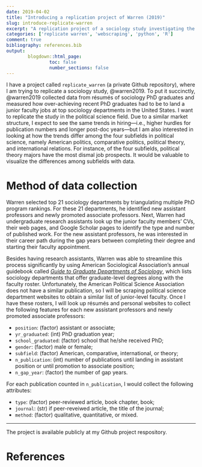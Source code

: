 ```yaml
---
date: 2019-04-02
title: "Introducing a replication project of Warren (2019)"
slug: introduce-replicate-warren
excerpt: "A replication project of a sociology study investigating the career path of recent PhD graduates until they land their junior faculty positions at top U.S. sociology departments."
categories: ['replicate warren', 'webscraping', 'python', 'R']
comment: true
bibliography: references.bib
output: 
        blogdown::html_page:
                toc: false
                number_sections: false
---
```


I have a project called `replicate_warren` (a private Github repository), where I am trying to replicate a sociology study, @warren2019. To put it succinctly, @warren2019 collected data from résumés of sociology PhD graduates and measured how over-achieving recent PhD graduates had to be to land a junior faculty jobs at top sociology departments in the United States. I want to replicate the study in the political science field. Due to a similar market structure, I expect to see the same trends in hiring---i.e., higher hurdles for publication numbers and longer post-doc years---but I am also interested in looking at how the trends differ among the four subfields in political science, namely American politics, comparative politics, political theory, and international relations. For instance, of the four subfields, political theory majors have the most dismal job prospects. It would be valuable to visualize the differences among subfields with data. 

# Method of data collection

Warren selected top 21 sociology departments by triangulating multiple PhD program rankings. For these 21 departments, he identified new assistant professors and newly promoted associate professors. Next, Warren had undergraduate research assistants look up the junior faculty members' CVs, their web pages, and Google Scholar pages to identify the type and number of published work. For the new assistant professors, he was interested in their career path during the gap years between completing their degree and starting their faculty appointment. 

Besides having research assistants, Warren was able to streamline this process significantly by using American Sociological Association's annual guidebook called [*Guide to Graduate Departments of Sociology*](http://www.asanet.org/news-events/asa-news/2018-guide-graduate-departments-sociology-now-available), which lists sociology departments that offer graduate-level degrees along with the faculty roster. Unfortunately, the American Political Science Association does not have a similar publication, so I will be scraping political science department websites to obtain a similar list of junior-level faculty. Once I have these rosters, I will look up résumés and personal websites to collect the following features for each new assistant professors and newly promoted associate professors: 

- `position`: (factor) assistant or associate;
- `yr_graduated`: (int) PhD graduation year;
- `school_graduated`: (factor) school that he/she received PhD;
- `gender`: (factor) male or female;
- `subfield`: (factor) American, comparative, international, or theory;
- `n_publication`: (int) number of publications until landing in assistant position or until promotion to associate position;
- `n_gap_year`: (factor) the number of gap years.

For each publication counted in `n_publication`, I would collect the following attributes:

- `type`: (factor) peer-reviewed article, book chapter, book;
- `journal`: (str) if peer-reveiwed article, the title of the journal;
- `method`: (factor) qualitative, quantitative, or mixed.

<hr>

The project is available publicly at my Github project respository. 

<div class="github-card" data-github="amikami102/replicate_warren" data-width="400" data-height="" data-theme="default"></div>
<script src="//cdn.jsdelivr.net/github-cards/latest/widget.js"></script>

# References